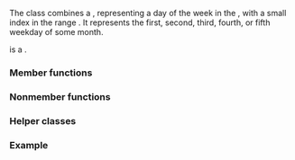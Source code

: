 {{cpp/chrono/title|weekday_indexed}}
{{cpp/chrono/weekday_indexed/navbar}}
{{ddcl|header=chrono|since=c++20|
class weekday_indexed;
}}

The class {{tt|weekday_indexed}} combines a {{ltt|cpp/chrono/weekday}}, representing a day of the week in the {{enwiki|proleptic Gregorian calendar}}, with a small index {{tti|n}} in the range {{closed range plain|1|5}}. It represents the first, second, third, fourth, or fifth weekday of some month.

{{tt|weekday_indexed}} is a {{named req|TriviallyCopyable}} {{named req|StandardLayoutType}}.

===Member functions===
{{dsc begin}}
{{dsc inc|cpp/chrono/weekday_indexed/dsc constructor}}
{{dsc inc|cpp/chrono/weekday_indexed/dsc weekday}}
{{dsc inc|cpp/chrono/weekday_indexed/dsc index}}
{{dsc inc|cpp/chrono/weekday_indexed/dsc ok}}
{{dsc end}}

===Nonmember functions===
{{dsc begin}}
{{dsc inc|cpp/chrono/weekday_indexed/dsc operator cmp}}
{{dsc inc|cpp/chrono/weekday_indexed/dsc operator ltlt}}
{{dsc end}}

===Helper classes===
{{dsc begin}}
{{dsc inc|cpp/chrono/dsc formatter|weekday_indexed}}
{{dsc hash|cpp/chrono/weekday_indexed|nested=true|notes={{mark c++26}}}}
{{dsc end}}

===Example===
{{example
|code=
#include &lt;chrono&gt;
#include &lt;iostream&gt;

int main()
{
    using namespace std::chrono;
    
    constexpr weekday_indexed wi = Friday[2];
    
    // Indexed weekday can be used at any place where chrono::day can be used:
    constexpr year_month_weekday ymwd = 2021y / August / wi;
    static_assert(ymwd == August / wi / 2021y &amp;&amp;
                  ymwd == wi / August / 2021y);
    std::cout &lt;&lt; ymwd &lt;&lt; '\n';
    
    constexpr year_month_day ymd{ymwd}; // a conversion
    static_assert(ymd == 2021y / 8 / 13);
    std::cout &lt;&lt; ymd &lt;&lt; '\n';
}
|p=true
|output=
2021/Aug/Fri[2]
2021-08-13
}}

{{langlinks|ar|cs|de|es|fr|it|ja|ko|pl|pt|ru|zh}}